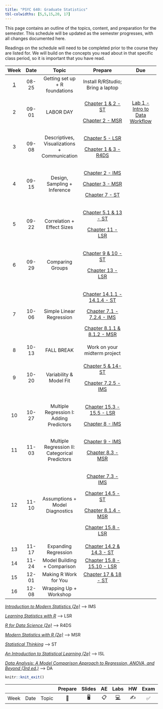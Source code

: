 ```yaml
---
title: "PSYC 640: Graduate Statistics"
tbl-colwidths: [5,5,15,20, 17]
---
```


This page contains an outline of the topics, content, and preparation for the semester. This schedule will be updated as the semester progresses, with all changes documented here.

::: callout-important
Readings on the schedule will need to be completed prior to the course they are listed for. We will build on the concepts you read about in that specific class period, so it is important that you have read.
:::

<div>

+-------------------------+-----------+------------------------------------------------+---------------------------------------------------------------------------------------------------------------+------------------------------------------------------------------+
| Week                    | Date      | Topic                                          | Prepare                                                                                                       | Due                                                              |
+:=======================:+:=========:+:==============================================:+:=============================================================================================================:+:================================================================:+
| [1](/weeks/week-1.html) | 08-25     | Getting set up + R foundations                 | Install R/RStudio; Bring a laptop                                                                             |                                                                  |
+-------------------------+-----------+------------------------------------------------+---------------------------------------------------------------------------------------------------------------+------------------------------------------------------------------+
| 2                       | 09-01     | LABOR DAY                                      | [Chapter 1 & 2 - ST](https://statsthinking21.github.io/statsthinking21-core-site/){target="_blank"}           | [Lab 1 - Intro to Data Workflow](/labs/lab-1_data-workflow.html) |
|                         |           |                                                |                                                                                                               |                                                                  |
|                         |           |                                                | [Chapter 2 - MSR](https://www.modernstatisticswithr.com/){target="_blank"}                                    |                                                                  |
+-------------------------+-----------+------------------------------------------------+---------------------------------------------------------------------------------------------------------------+------------------------------------------------------------------+
| 3                       | 09-08     | Descriptives, Visualizations + Communication   | [Chapter 5 - LSR](https://learningstatisticswithr.com/book/){target="_blank"}                                 |                                                                  |
|                         |           |                                                |                                                                                                               |                                                                  |
|                         |           |                                                | [Chapter 1 & 3 - R4DS](https://r4ds.hadley.nz/){target="_blank"}                                              |                                                                  |
+-------------------------+-----------+------------------------------------------------+---------------------------------------------------------------------------------------------------------------+------------------------------------------------------------------+
| 4                       | 09-15     | Design, Sampling + Inference                   | [Chapter 2 - IMS](https://openintro-ims.netlify.app/){target="_blank"}                                        |                                                                  |
|                         |           |                                                |                                                                                                               |                                                                  |
|                         |           |                                                | [Chapter 3 - MSR](https://www.modernstatisticswithr.com/){target="_blank"}                                    |                                                                  |
|                         |           |                                                |                                                                                                               |                                                                  |
|                         |           |                                                | [Chapter 7 - ST](https://statsthinking21.github.io/statsthinking21-core-site/){target="_blank"}               |                                                                  |
+-------------------------+-----------+------------------------------------------------+---------------------------------------------------------------------------------------------------------------+------------------------------------------------------------------+
| 5                       | 09-22     | Correlation + Effect Sizes                     | [Chapter 5.1 & 13 - ST](https://statsthinking21.github.io/statsthinking21-core-site/){target="_blank"}        |                                                                  |
|                         |           |                                                |                                                                                                               |                                                                  |
|                         |           |                                                | [Chapter 11 - LSR](https://learningstatisticswithr.com/book/){target="_blank"}                                |                                                                  |
+-------------------------+-----------+------------------------------------------------+---------------------------------------------------------------------------------------------------------------+------------------------------------------------------------------+
| 6                       | 09-29     | Comparing Groups                               | [Chapter 9 & 10 - ST](https://statsthinking21.github.io/statsthinking21-core-site/){target="_blank"}          |                                                                  |
|                         |           |                                                |                                                                                                               |                                                                  |
|                         |           |                                                | [Chapter 13 - LSR](https://learningstatisticswithr.com/book/){target="_blank"}                                |                                                                  |
+-------------------------+-----------+------------------------------------------------+---------------------------------------------------------------------------------------------------------------+------------------------------------------------------------------+
| 7                       | 10-06     | Simple Linear Regression                       | [Chapter 14.1.1 - 14.1.4 - ST](https://statsthinking21.github.io/statsthinking21-core-site/){target="_blank"} |                                                                  |
|                         |           |                                                |                                                                                                               |                                                                  |
|                         |           |                                                | [Chapter 7.1 - 7.2.4 - IMS](https://openintro-ims.netlify.app/){target="_blank"}                              |                                                                  |
|                         |           |                                                |                                                                                                               |                                                                  |
|                         |           |                                                | [Chapter 8.1.1 & 8.1.2 - MSR](https://www.modernstatisticswithr.com/){target="_blank"}                        |                                                                  |
+-------------------------+-----------+------------------------------------------------+---------------------------------------------------------------------------------------------------------------+------------------------------------------------------------------+
| 8                       | 10-13     | FALL BREAK                                     | Work on your midterm project                                                                                  |                                                                  |
+-------------------------+-----------+------------------------------------------------+---------------------------------------------------------------------------------------------------------------+------------------------------------------------------------------+
| 9                       | 10-20     | Variability & Model Fit                        | [Chapter 5 & 14- ST](https://statsthinking21.github.io/statsthinking21-core-site/){target="_blank"}           |                                                                  |
|                         |           |                                                |                                                                                                               |                                                                  |
|                         |           |                                                | [Chapter 7.2.5 - IMS](https://openintro-ims.netlify.app/){target="_blank"}                                    |                                                                  |
+-------------------------+-----------+------------------------------------------------+---------------------------------------------------------------------------------------------------------------+------------------------------------------------------------------+
| 10                      | 10-27     | Multiple Regression I: Adding Predictors       | [Chapter 15.3 - 15.5 - LSR](https://learningstatisticswithr.com/book/){target="_blank"}                       |                                                                  |
|                         |           |                                                |                                                                                                               |                                                                  |
|                         |           |                                                | [Chapter 8 - IMS](https://openintro-ims.netlify.app/){target="_blank"}                                        |                                                                  |
+-------------------------+-----------+------------------------------------------------+---------------------------------------------------------------------------------------------------------------+------------------------------------------------------------------+
| 11                      | 11-03     | Multiple Regression II: Categorical Predictors | [Chapter 9 - IMS](https://openintro-ims.netlify.app/){target="_blank"}                                        |                                                                  |
|                         |           |                                                |                                                                                                               |                                                                  |
|                         |           |                                                | [Chapter 8.3 - MSR](https://www.modernstatisticswithr.com/){target="_blank"}                                  |                                                                  |
+-------------------------+-----------+------------------------------------------------+---------------------------------------------------------------------------------------------------------------+------------------------------------------------------------------+
| 12                      | 11-10     | Assumptions + Model Diagnostics                | [Chapter 7.3 - IMS](https://openintro-ims.netlify.app/){target="_blank"}                                      |                                                                  |
|                         |           |                                                |                                                                                                               |                                                                  |
|                         |           |                                                | [Chapter 14.5 - ST](https://statsthinking21.github.io/statsthinking21-core-site/){target="_blank"}            |                                                                  |
|                         |           |                                                |                                                                                                               |                                                                  |
|                         |           |                                                | [Chapter 8.1.4 - MSR](https://www.modernstatisticswithr.com/){target="_blank"}                                |                                                                  |
|                         |           |                                                |                                                                                                               |                                                                  |
|                         |           |                                                | [Chapter 15.8 - LSR](https://learningstatisticswithr.com/book/){target="_blank"}                              |                                                                  |
+-------------------------+-----------+------------------------------------------------+---------------------------------------------------------------------------------------------------------------+------------------------------------------------------------------+
| 13                      | 11-17     | Expanding Regression                           | [Chapter 14.2 & 14.3 - ST](https://statsthinking21.github.io/statsthinking21-core-site/){target="_blank"}     |                                                                  |
+-------------------------+-----------+------------------------------------------------+---------------------------------------------------------------------------------------------------------------+------------------------------------------------------------------+
| 14                      | 11-24     | Model Building + Comparison                    | [Chapter 15.8 - 15.10 - LSR](https://learningstatisticswithr.com/book/){target="_blank"}                      |                                                                  |
+-------------------------+-----------+------------------------------------------------+---------------------------------------------------------------------------------------------------------------+------------------------------------------------------------------+
| 15                      | 12-01     | Making R Work for You                          | [Chapter 17 & 18 - ST](https://statsthinking21.github.io/statsthinking21-core-site/){target="_blank"}         |                                                                  |
+-------------------------+-----------+------------------------------------------------+---------------------------------------------------------------------------------------------------------------+------------------------------------------------------------------+
| 16                      | 12-08     | Wrapping Up + Workshop                         |                                                                                                               |                                                                  |
+-------------------------+-----------+------------------------------------------------+---------------------------------------------------------------------------------------------------------------+------------------------------------------------------------------+

</div>

[*Introduction to Modern Statistics (2e)*](https://openintro-ims.netlify.app/){target="_blank"} –\> IMS

[*Learning Statistics with R*](https://learningstatisticswithr.com/book/){target="_blank"} –\> LSR

[*R for Data Science (2e)*](https://r4ds.hadley.nz/){target="_blank"} –\> R4DS

[*Modern Statistics with R (2e)*](https://www.modernstatisticswithr.com/){target="_blank"} –\> MSR

[*Statistical Thinking*](https://statsthinking21.github.io/statsthinking21-core-site/){target="_blank"} –\> ST

[*An Introduction to Statistical Learning (2e)*](https://www.statlearning.com/){target="_blank"} –\> ISL

[*Data Analysis: A Model Comparison Approach to Regression, ANOVA, and Beyond (3rd ed.)*](https://sadbhavnapublications.org/research-enrichment-material/2-Statistical-Books/Data-Analysis-A-Model-Comparison-Approach-To-Regression,-ANOVA,-and-Beyond.pdf){target="_blank"} –\> DA

```r
knitr::knit_exit()
```

|      |      |       | Prepare | Slides | AE  |  Labs  | HW  | Exam | Project |
|------|------|-------|:-------:|:------:|:---:|:------:|:---:|:----:|:-------:|
| Week | Date | Topic |   📖    |   🖥️   | 📋  | [💻]() | ✍️  |  ✅  |   📂    |
